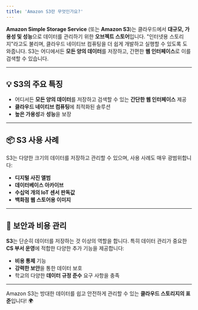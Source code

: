 ```yaml
---
title: 'Amazon S3란 무엇인가요?'
---
```


**Amazon Simple Storage Service** (또는 **Amazon S3**)는 클라우드에서 **대규모, 가용성 및 성능**으로 데이터를 관리하기 위한 **오브젝트 스토어**입니다. "인터넷용 스토리지"라고도 불리며, 클라우드 네이티브 컴퓨팅을 더 쉽게 개발하고 실행할 수 있도록 도와줍니다. S3는 어디에서든 **모든 양의 데이터**를 저장하고, 간편한 **웹 인터페이스**로 이를 검색할 수 있습니다.

---

## 💡 S3의 주요 특징

- 어디서든 **모든 양의 데이터**를 저장하고 검색할 수 있는 **간단한 웹 인터페이스** 제공
- **클라우드 네이티브 컴퓨팅**에 최적화된 솔루션
- **높은 가용성**과 **성능**을 보장

---

## 📦 S3 사용 사례

S3는 다양한 크기의 데이터를 저장하고 관리할 수 있으며, 사용 사례도 매우 광범위합니다:

- **디지털 사진 앨범**
- **데이터베이스 아카이브**
- **수십억 개의 IoT 센서 판독값**
- **백화점 웹 스토어용 이미지**

---

## 🔐 보안과 비용 관리

**S3**는 단순히 데이터를 저장하는 것 이상의 역할을 합니다. 특히 데이터 관리가 중요한 **CS 부서 운영**에 적합한 다양한 추가 기능을 제공합니다:

- **비용 통제** 기능
- **강력한 보안**을 통한 데이터 보호
- 학교의 다양한 **데이터 규정 준수** 요구 사항을 충족

---

Amazon S3는 방대한 데이터를 쉽고 안전하게 관리할 수 있는 **클라우드 스토리지의 표준**입니다! 🌍
